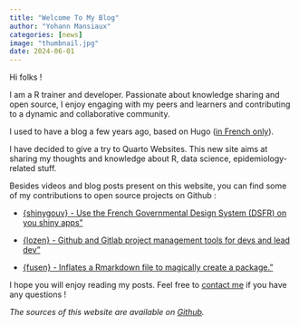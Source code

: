 ```yaml
---
title: "Welcome To My Blog"
author: "Yohann Mansiaux"
categories: [news]
image: "thumbnail.jpg"
date: 2024-06-01
---
```


Hi folks !

I am a R trainer and developer. Passionate about knowledge sharing and open source, I enjoy engaging with my peers and learners and contributing to a dynamic and collaborative community.

I used to have a blog a few years ago, based on Hugo ([in French only](https://ymansiaux-data.netlify.app/)).

I have decided to give a try to Quarto Websites. This new site aims at sharing my thoughts and knowledge about R, data science, epidemiology-related stuff.  

Besides videos and blog posts present on this website, you can find some of my contributions to open source projects on Github :

- [{shinygouv} - Use the French Governmental Design System (DSFR) on you shiny apps"](https://github.com/spyrales/shinygouv)
  
- [{lozen} - Github and Gitlab project management tools for devs and lead dev"](https://github.com/ThinkR-open/lozen)

- [{fusen} - Inflates a Rmarkdown file to magically create a package."](https://github.com/ThinkR-open/fusen)

I hope you will enjoy reading my posts. Feel free to [contact me](https://ymansiaux.github.io/yohann-data/about.html) if you have any questions !

_The sources of this website are available on [Github](https://github.com/ymansiaux/yohann-data/)._
